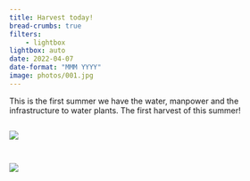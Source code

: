 ```yaml
---
title: Harvest today!
bread-crumbs: true
filters:
    - lightbox
lightbox: auto
date: 2022-04-07
date-format: "MMM YYYY"
image: photos/001.jpg
---
```


This is the first summer we have the water, manpower and the infrastructure to water plants. The first harvest of this summer! 

::: {style="display: grid;grid-template-columns: repeat(auto-fill, minmax(250px, 1fr));grid-gap: 1em;"}


![](photos/001.jpg){group="my-gallery"}

![](photos/002.jpg){group="my-gallery"}

:::
